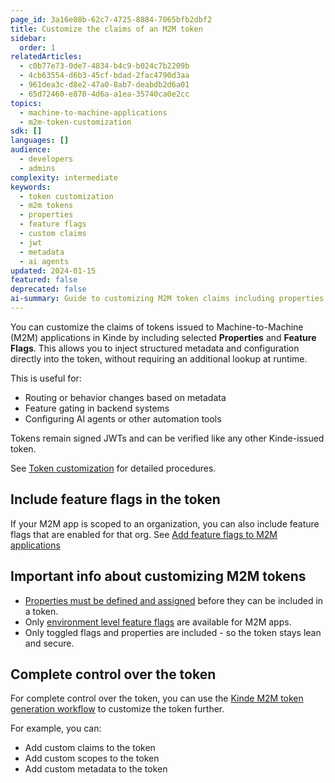 ```yaml
---
page_id: 3a16e08b-62c7-4725-8884-7065bfb2dbf2
title: Customize the claims of an M2M token
sidebar:
  order: 1
relatedArticles:
  - c0b77e73-0de7-4834-b4c9-b024c7b2209b
  - 4cb63554-d6b3-45cf-bdad-2fac4790d3aa
  - 961dea3c-d8e2-47a0-8ab7-deabdb2d6a01
  - 65d72460-e870-4d6a-a1ea-35740ca0e2cc
topics:
  - machine-to-machine-applications
  - m2m-token-customization
sdk: []
languages: []
audience:
  - developers
  - admins
complexity: intermediate
keywords:
  - token customization
  - m2m tokens
  - properties
  - feature flags
  - custom claims
  - jwt
  - metadata
  - ai agents
updated: 2024-01-15
featured: false
deprecated: false
ai-summary: Guide to customizing M2M token claims including properties, feature flags, and custom metadata for enhanced token functionality and configuration.
---
```


You can customize the claims of tokens issued to Machine-to-Machine (M2M) applications in Kinde by including selected **Properties** and **Feature Flags**. This allows you to inject structured metadata and configuration directly into the token, without requiring an additional lookup at runtime.

This is useful for:

- Routing or behavior changes based on metadata
- Feature gating in backend systems
- Configuring AI agents or other automation tools

Tokens remain signed JWTs and can be verified like any other Kinde-issued token.

See [Token customization](/build/tokens/token-customization/) for detailed procedures. 

## Include feature flags in the token

If your M2M app is scoped to an organization, you can also include feature flags that are enabled for that org. See [Add feature flags to M2M applications](/machine-to-machine-applications/m2m-application-setup/add-feature-flags-to-m2m-applications/)


## Important info about customizing M2M tokens

- [Properties must be defined and assigned](/properties/work-with-properties/manage-properties/) before they can be included in a token.
- Only [environment level feature flags](/releases/feature-flags/add-feature-flag/) are available for M2M apps.
- Only toggled flags and properties are included - so the token stays lean and secure.

## Complete control over the token

For complete control over the token, you can use the [Kinde M2M token generation workflow](/machine-to-machine-applications/m2m-workflow-automation/m2m-workflow/) to customize the token further.

For example, you can:

- Add custom claims to the token
- Add custom scopes to the token
- Add custom metadata to the token
